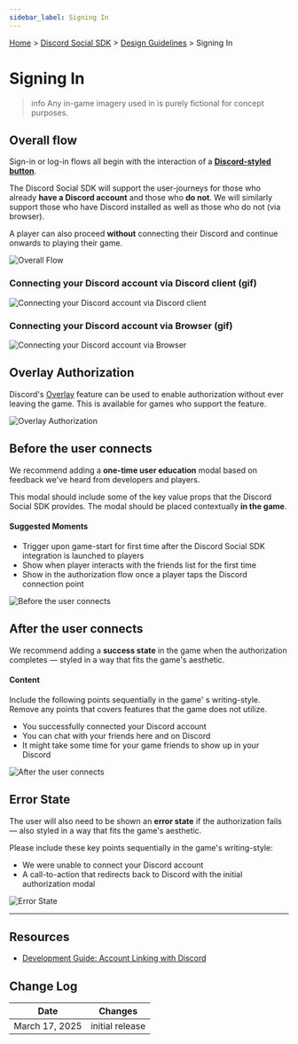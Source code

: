 ```yaml
---
sidebar_label: Signing In
---
```


[Home](/docs/intro) > [Discord Social SDK](/docs/discord-social-sdk/overview) > [Design Guidelines](/docs/discord-social-sdk/design-guidelines) > Signing In

# Signing In

> info
> Any in-game imagery used in is purely fictional for concept purposes.

## Overall flow 

Sign-in or log-in flows all begin with the interaction of a [**Discord-styled button**](/docs/discord-social-sdk/design-guidelines/branding-guidelines#buttons).

The Discord Social SDK will support the user-journeys for those who already **have a Discord account** and those who **do not**. We will similarly support those who have Discord installed as well as those who do not (via browser).

A player can also proceed **without** connecting their Discord and continue onwards to playing their game.

![Overall Flow](images/social-sdk/design-guidelines/SigningIn-02.png)

### Connecting your Discord account via Discord client (gif)

![Connecting your Discord account via Discord client](images/social-sdk/design-guidelines/animated/Connecting-via-Client.gif)

### Connecting your Discord account via Browser (gif)

![Connecting your Discord account via Browser](images/social-sdk/design-guidelines/animated/Connecting-via-Browser.gif)

## Overlay Authorization

Discord's [Overlay](https://support.discord.com/hc/en-us/articles/217659737-Game-Overlay-101) feature can be used to enable authorization without ever leaving the game. This is available for games who support the feature.

![Overlay Authorization](images/social-sdk/design-guidelines/SigningIn-05.png)

## Before the user connects

We recommend adding a **one-time user education** modal based on feedback we've heard from developers and players.

This modal should include some of the key value props that the Discord Social SDK provides. The modal should be placed contextually **in the game**.

#### Suggested Moments

- Trigger upon game-start for first time after the Discord Social SDK integration is launched to players
- Show when player interacts with the friends list for the first time
- Show in the authorization flow once a player taps the Discord connection point

![Before the user connects](images/social-sdk/design-guidelines/SigningIn-06.png)

## After the user connects

We recommend adding a **success state** in the game when the authorization completes — styled in a way that fits the game's aesthetic.

#### Content

Include the following points sequentially in the game' s writing-style. Remove any points that covers features that the game does not utilize.

- You successfully connected your Discord account
- You can chat with your friends here and on Discord
- It might take some time for your game friends to show up in your Discord

![After the user connects](images/social-sdk/design-guidelines/SigningIn-07.png)

## Error State

The user will also need to be shown an **error state** if the authorization fails — also styled in a way that fits the game's aesthetic.

Please include these key points sequentially in the game's writing-style:
- We were unable to connect your Discord account
- A call-to-action that redirects back to Discord with the initial authorization modal

![Error State](images/social-sdk/design-guidelines/SigningIn-08.png)

---

## Resources 

- [Development Guide: Account Linking with Discord](/docs/discord-social-sdk/development-guides/account-linking-with-discord)

## Change Log

| Date           | Changes         |
|----------------|-----------------|
| March 17, 2025 | initial release |
